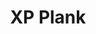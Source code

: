 ---
title: "XP Plank"
meta_title: "XP Plank craft"
description: "Craft de XP Plank"
rank: "e"
draft: false
name: "XP Plank"
recipe_img: "https://wiki.pokexgames.com/images/c/c8/XP_Plank.png"
level: 0
craft_time: 300
result: 1
value_npc: 1
ingredients:
  - name: "Earth Ball"
    quantity: 50
    item_img: "https://wiki.pokexgames.com/images/8/8d/Earth_Ball.png"
    value_npc: 1
  - name: "Log"
    quantity: 25
    item_img: "https://wiki.pokexgames.com/images/e/e0/Log.png"
    value_npc: 1
---